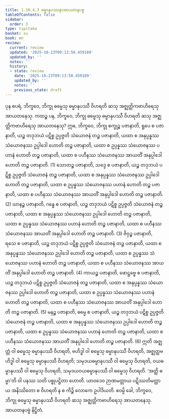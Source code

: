 ```yaml
---
title: 1.10.4.3 ဓမ္မာနုပဿနာအာယတနပဗ္ဗ
tableOfContents: false
sidebar:
  order: 3
type: tipitaka
basket: su
book: mn
review:
  current: review
  updated: '2025-10-23T09:13:50.459189'
  updated_by: ''
  notes: ''
  history:
  - state: review
    date: '2025-10-23T09:13:50.459189'
    updated_by: ''
    notes: ''
    previous_state: draft
---
```



<ReviewStatus review={frontmatter.review} showDetails={true} />

<HypothesisAnnotation frontmatter={frontmatter} />

<DynamicBreadcrumb />

<Division number="117" book="mn" e="ch" v="24" p="224">

<Paragraph number="375" book="mn">
ပုန စပရံ, ဘိက္ခဝေ, ဘိက္ခု ဓမ္မေသု ဓမ္မာနုပဿီ ဝိဟရတိ ဆသု အဇ္ဈတ္တိကဗာဟိရေသု အာယတနေသု. ကထဉ္စ ပန, ဘိက္ခဝေ, ဘိက္ခု ဓမ္မေသု ဓမ္မာနုပဿီ ဝိဟရတိ ဆသု အဇ္ဈတ္တိကဗာဟိရေသု အာယတနေသု?
</Paragraph>

<Paragraph number="376" book="mn">
ဣဓ, ဘိက္ခဝေ, ဘိက္ခု စက္ခုဉ္စ ပဇာနာတိ, ရူပေ စ ပဇာနာတိ, ယဉ္စ တဒုဘယံ ပဋိစ္စ ဥပ္ပဇ္ဇတိ သံယောဇနံ တဉ္စ ပဇာနာတိ, ယထာ စ အနုပ္ပန္နဿ သံယောဇနဿ ဥပ္ပါဒေါ ဟောတိ တဉ္စ ပဇာနာတိ, ယထာ စ ဥပ္ပန္နဿ သံယောဇနဿ ပဟာနံ ဟောတိ တဉ္စ ပဇာနာတိ, ယထာ စ ပဟီနဿ သံယောဇနဿ အာယတိံ အနုပ္ပါဒေါ ဟောတိ တဉ္စ ပဇာနာတိ. (1)
</Paragraph>

<Paragraph number="377" book="mn">
သောတဉ္စ ပဇာနာတိ, သဒ္ဒေ စ ပဇာနာတိ, ယဉ္စ တဒုဘယံ ပဋိစ္စ ဥပ္ပဇ္ဇတိ သံယောဇနံ တဉ္စ ပဇာနာတိ, ယထာ စ အနုပ္ပန္နဿ သံယောဇနဿ ဥပ္ပါဒေါ ဟောတိ တဉ္စ ပဇာနာတိ, ယထာ စ ဥပ္ပန္နဿ သံယောဇနဿ ပဟာနံ ဟောတိ တဉ္စ ပဇာနာတိ, ယထာ စ ပဟီနဿ သံယောဇနဿ အာယတိံ အနုပ္ပါဒေါ ဟောတိ တဉ္စ ပဇာနာတိ. (2)
</Paragraph>

<Paragraph number="378" book="mn">
ဃာနဉ္စ ပဇာနာတိ, ဂန္ဓေ စ ပဇာနာတိ, ယဉ္စ တဒုဘယံ ပဋိစ္စ ဥပ္ပဇ္ဇတိ သံယောဇနံ တဉ္စ ပဇာနာတိ, ယထာ စ အနုပ္ပန္နဿ သံယောဇနဿ ဥပ္ပါဒေါ ဟောတိ တဉ္စ ပဇာနာတိ, ယထာ စ ဥပ္ပန္နဿ သံယောဇနဿ ပဟာနံ ဟောတိ တဉ္စ ပဇာနာတိ, ယထာ စ ပဟီနဿ သံယောဇနဿ အာယတိံ အနုပ္ပါဒေါ ဟောတိ တဉ္စ ပဇာနာတိ. (3)
</Paragraph>

<Paragraph number="379" book="mn">
ဇိဝှဉ္စ ပဇာနာတိ, ရသေ စ ပဇာနာတိ, ယဉ္စ တဒုဘယံ ပဋိစ္စ ဥပ္ပဇ္ဇတိ သံယောဇနံ တဉ္စ ပဇာနာတိ, ယထာ စ အနုပ္ပန္နဿ သံယောဇနဿ ဥပ္ပါဒေါ ဟောတိ တဉ္စ ပဇာနာတိ, ယထာ စ ဥပ္ပန္နဿ သံယောဇနဿ ပဟာနံ ဟောတိ တဉ္စ ပဇာနာတိ, ယထာ စ ပဟီနဿ သံယောဇနဿ အာယတိံ အနုပ္ပါဒေါ ဟောတိ တဉ္စ ပဇာနာတိ. (4)
</Paragraph>

<Paragraph number="380" book="mn">
ကာယဉ္စ ပဇာနာတိ, ဖောဋ္ဌဗ္ဗေ စ ပဇာနာတိ, ယဉ္စ တဒုဘယံ ပဋိစ္စ ဥပ္ပဇ္ဇတိ သံယောဇနံ တဉ္စ ပဇာနာတိ, ယထာ စ အနုပ္ပန္နဿ သံယောဇနဿ ဥပ္ပါဒေါ ဟောတိ တဉ္စ ပဇာနာတိ, ယထာ စ ဥပ္ပန္နဿ သံယောဇနဿ ပဟာနံ ဟောတိ တဉ္စ ပဇာနာတိ, ယထာ စ ပဟီနဿ သံယောဇနဿ အာယတိံ အနုပ္ပါဒေါ ဟောတိ တဉ္စ ပဇာနာတိ. (5)
</Paragraph>

<Paragraph number="381" book="mn">
မနဉ္စ ပဇာနာတိ, ဓမ္မေ စ ပဇာနာတိ, ယဉ္စ တဒုဘယံ ပဋိစ္စ ဥပ္ပဇ္ဇတိ သံယောဇနံ တဉ္စ ပဇာနာတိ, ယထာ စ အနုပ္ပန္နဿ သံယောဇနဿ ဥပ္ပါဒေါ ဟောတိ တဉ္စ ပဇာနာတိ, ယထာ စ ဥပ္ပန္နဿ သံယောဇနဿ ပဟာနံ ဟောတိ တဉ္စ ပဇာနာတိ, ယထာ စ ပဟီနဿ သံယောဇနဿ အာယတိံ အနုပ္ပါဒေါ ဟောတိ တဉ္စ ပဇာနာတိ. (6)
</Paragraph>

<Paragraph number="382" book="mn">
ဣတိ အဇ္ဈတ္တံ ဝါ ဓမ္မေသု ဓမ္မာနုပဿီ ဝိဟရတိ, ဗဟိဒ္ဓါ ဝါ ဓမ္မေသု ဓမ္မာနုပဿီ ဝိဟရတိ, အဇ္ဈတ္တဗဟိဒ္ဓါ ဝါ ဓမ္မေသု ဓမ္မာနုပဿီ ဝိဟရတိ; သမုဒယဓမ္မာနုပဿီ ဝါ ဓမ္မေသု ဝိဟရတိ, ဝယဓမ္မာနုပဿီ ဝါ ဓမ္မေသု ဝိဟရတိ, သမုဒယဝယဓမ္မာနုပဿီ ဝါ ဓမ္မေသု ဝိဟရတိ. ‘အတ္ထိ ဓမ္မာ’တိ ဝါ ပနဿ သတိ ပစ္စုပဋ္ဌိတာ ဟောတိ. ယာဝဒေဝ ဉာဏမတ္တာယ ပဋိဿတိမတ္တာယ အနိဿိတော စ ဝိဟရတိ န စ ကိဉ္စိ လောကေ ဥပါဒိယတိ. ဧဝမ္ပိ ခေါ, ဘိက္ခဝေ, ဘိက္ခု ဓမ္မေသု ဓမ္မာနုပဿီ ဝိဟရတိ ဆသု အဇ္ဈတ္တိကဗာဟိရေသု အာယတနေသု.

</Paragraph>
</Division>

<Paragraph number="383" type="center" book="mn">
အာယတနပဗ္ဗံ နိဋ္ဌိတံ.
</Paragraph>